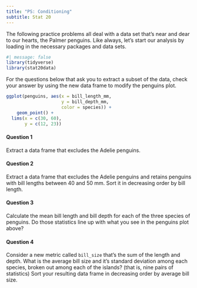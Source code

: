 ```yaml
---
title: "PS: Conditioning"
subtitle: Stat 20
---
```


The following practice problems all deal with a data set that's near and dear to our hearts, the Palmer penguins. Like always, let's start our analysis by loading in the necessary packages and data sets.

```r
#| message: false
library(tidyverse)
library(stat20data)
```

For the questions below that ask you to extract a subset of the data, check your answer by using the new data frame to modify the penguins plot.

```r
ggplot(penguins, aes(x = bill_length_mm,
                     y = bill_depth_mm,
                     color = species)) +
    geom_point() +
  lims(x = c(30, 60),
       y = c(12, 23))
```


#### Question 1

Extract a data frame that excludes the Adelie penguins.


#### Question 2

Extract a data frame that excludes the Adelie penguins and retains penguins with bill lengths between 40 and 50 mm. Sort it in decreasing order by bill length.


#### Question 3

Calculate the mean bill length and bill depth for each of the three species of penguins. Do those statistics line up with what you see in the penguins plot above?


#### Question 4

Consider a new metric called `bill_size` that's the sum of the length and depth. What is the average bill size and it's standard deviation among each species, broken out among each of the islands? (that is, nine pairs of statistics) Sort your resulting data frame in decreasing order by average bill size.

